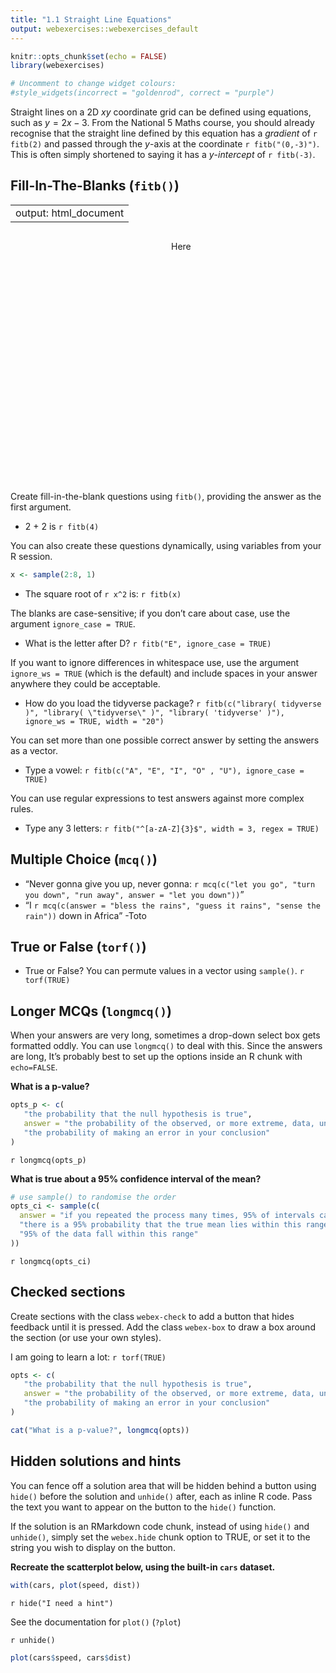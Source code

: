 ```yaml
---
title: "1.1 Straight Line Equations"
output: webexercises::webexercises_default
---
```


```r
knitr::opts_chunk$set(echo = FALSE)
library(webexercises)
```


```r
# Uncomment to change widget colours:
#style_widgets(incorrect = "goldenrod", correct = "purple")
```


Straight lines on a 2D $xy$ coordinate grid can be defined using equations, such as $y=2x-3$. From the National 5 Maths course, you should already recognise that the straight line defined by this equation has a *gradient* of `r fitb(2)` and passed through the $y$-axis at the coordinate `r fitb("(0,-3)")`. This is often simply shortened to saying it has a $y$-*intercept* of `r fitb(-3)`.

## Fill-In-The-Blanks (`fitb()`)

---
output: html_document
---

:::: {style="display: grid; grid-template-columns: 1fr 1fr; grid-column-gap: 10px;"}

::: {}

<div id="calculator" style="width: 80%; height: 400px;"></div>
<script>
  var initialState = {"version":1,"graph":{"showGrid":false,"showXAxis":true,"showYAxis":true,"xAxisStep":1,"yAxisStep":1,"xAxisMinorSubdivisions":0,"yAxisMinorSubdivisions":0,"xAxisArrowMode":"NONE","yAxisArrowMode":"NONE","xAxisLabel":"","yAxisLabel":"","xAxisNumbers":true,"yAxisNumbers":true,"polarMode":false,"polarNumbers":true,"degreeMode":false,"projectorMode":false,"squareAxes":true,"viewport":{"xmin":-5,"ymin":-5,"xmax":15,"ymax":10}},"expressions":{"list":[{"id":"2","type":"folder","title":"Hidden","memberIds":{"3":true,"4":true},"hidden":false,"collapsed":false,"secret":true},{"id":"3","type":"expression","latex":"y=0.25(x-3)^2-1","hidden":false,"color":"#4F81BD","style":"normal","residualVariable":"","regressionParameters":{},"isLogModeRegression":false},{"id":"4","type":"expression","latex":"y-3=m(x-7)","hidden":false,"color":"#FF0000","style":"normal","residualVariable":"","regressionParameters":{},"isLogModeRegression":false},{"id":"5","type":"expression","latex":'m=-1', sliderBounds: {min: -3, max: 8, step: 1}}]}}
  var elt = document.getElementById('calculator');
  var calculator = Desmos.GraphingCalculator(elt,{
      authorFeatures: false
    });
  calculator.setState(initialState);
</script>

:::

::: {}

Here

:::

::::

Create fill-in-the-blank questions using `fitb()`, providing the answer as the first argument.

- 2 + 2 is `r fitb(4)`

You can also create these questions dynamically, using variables from your R session.

```r
x <- sample(2:8, 1)
```

- The square root of `r x^2` is: `r fitb(x)`

The blanks are case-sensitive; if you don't care about case, use the argument `ignore_case = TRUE`.

- What is the letter after D? `r fitb("E", ignore_case = TRUE)`

If you want to ignore differences in whitespace use, use the argument `ignore_ws = TRUE` (which is the default) and include spaces in your answer anywhere they could be acceptable.

- How do you load the tidyverse package? `r fitb(c("library( tidyverse )", "library( \"tidyverse\" )", "library( 'tidyverse' )"), ignore_ws = TRUE, width = "20")`

You can set more than one possible correct answer by setting the answers as a vector.

- Type a vowel: `r fitb(c("A", "E", "I", "O" , "U"), ignore_case = TRUE)`

You can use regular expressions to test answers against more complex rules.

- Type any 3 letters: `r fitb("^[a-zA-Z]{3}$", width = 3, regex = TRUE)`

## Multiple Choice (`mcq()`)

- "Never gonna give you up, never gonna: `r mcq(c("let you go", "turn you down", "run away", answer = "let you down"))`"
- "I `r mcq(c(answer = "bless the rains", "guess it rains", "sense the rain"))` down in Africa" -Toto

## True or False (`torf()`)

- True or False? You can permute values in a vector using `sample()`. `r torf(TRUE)`

## Longer MCQs (`longmcq()`)

When your answers are very long, sometimes a drop-down select box gets formatted oddly. You can use `longmcq()` to deal with this. Since the answers are long, It's probably best to set up the options inside an R chunk with `echo=FALSE`. 

**What is a p-value?**

```r
opts_p <- c(
   "the probability that the null hypothesis is true",
   answer = "the probability of the observed, or more extreme, data, under the assumption that the null-hypothesis is true",
   "the probability of making an error in your conclusion"
)
```

`r longmcq(opts_p)`

**What is true about a 95% confidence interval of the mean?**

```r
# use sample() to randomise the order
opts_ci <- sample(c(
  answer = "if you repeated the process many times, 95% of intervals calculated in this way contain the true mean",
  "there is a 95% probability that the true mean lies within this range",
  "95% of the data fall within this range"
))
```

`r longmcq(opts_ci)`

## Checked sections

Create sections with the class `webex-check` to add a button that hides feedback until it is pressed. Add the class `webex-box` to draw a box around the section (or use your own styles).

::: {.webex-check .webex-box}

I am going to learn a lot: `r torf(TRUE)`

```r
opts <- c(
   "the probability that the null hypothesis is true",
   answer = "the probability of the observed, or more extreme, data, under the assumption that the null-hypothesis is true",
   "the probability of making an error in your conclusion"
)

cat("What is a p-value?", longmcq(opts))
```

:::

## Hidden solutions and hints

You can fence off a solution area that will be hidden behind a button using `hide()` before the solution and `unhide()` after, each as inline R code.  Pass the text you want to appear on the button to the `hide()` function.

If the solution is an RMarkdown code chunk, instead of using `hide()` and `unhide()`, simply set the `webex.hide` chunk option to TRUE, or set it to the string you wish to display on the button.

**Recreate the scatterplot below, using the built-in `cars` dataset.**

```r
with(cars, plot(speed, dist))
```


`r hide("I need a hint")`

See the documentation for `plot()` (`?plot`)

`r unhide()`


<!-- note: you could also just set webex.hide to TRUE -->

```r
plot(cars$speed, cars$dist)
```

